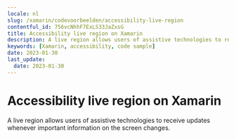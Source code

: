 ```yaml
---
locale: nl
slug: /xamarin/codevoorbeelden/accessibility-live-region
contentful_id: 756vcNhhF7ExLS33JaZxsG
title: Accessibility live region on Xamarin
description: A live region allows users of assistive technologies to receive updates whenever important information on the screen changes.
keywords: [Xamarin, accessibility, code sample]
date: 2023-01-30
last_update:
  date: 2023-01-30
---
```


# Accessibility live region on Xamarin

A live region allows users of assistive technologies to receive updates whenever important information on the screen changes.

<CodeSample id="accessibility-live-region" locale="nl" platform="xamarin"/>
